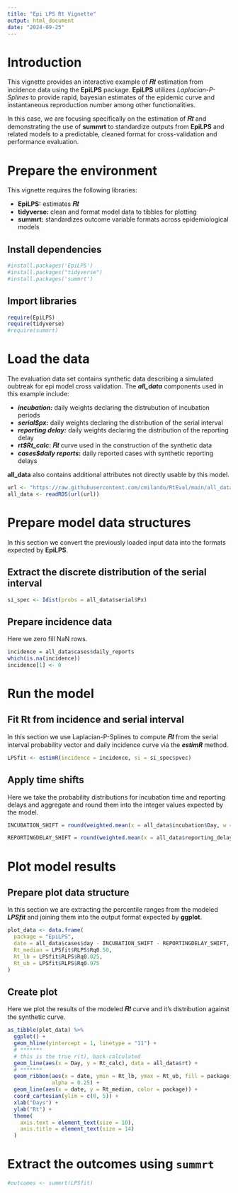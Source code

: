 ```yaml
---
title: "Epi LPS Rt Vignette"
output: html_document
date: "2024-09-25"
---
```


# Introduction

This vignette provides an interactive example of **𝑅𝑡** estimation from incidence data using the **EpiLPS** package. **EpiLPS** utilizes *Laplacian-P-Splines* to provide rapid, bayesian estimates of the epidemic curve and instantaneous reproduction number among other functionalities.

In this case, we are focusing specifically on the estimation of **𝑅𝑡** and demonstrating the use of **summrt** to standardize outputs from **EpiLPS** and related models to a predictable, cleaned format for cross-validation and performance evaluation.

# Prepare the environment

This vignette requires the following libraries:

-   **EpiLPS:** estimates **𝑅𝑡**
-   **tidyverse:** clean and format model data to tibbles for plotting
-   **summrt:** standardizes outcome variable formats across epidemiological models

## Install dependencies

```r
#install.packages('EpiLPS')
#install.packages("tidyverse")
#install.packages('summrt')
```

## Import libraries

```r
require(EpiLPS)
require(tidyverse)
#require(summrt)
```

# Load the data

The evaluation data set contains synthetic data describing a simulated oubtreak for epi model cross validation. The ***all_data*** components used in this example include:

-   ***incubation:*** daily weights declaring the distrubution of incubation periods
-   ***serial\$px:*** daily weights declaring the distribution of the serial interval
-   ***reporting delay:*** daily weights declaring the distribution of the reporting delay
-   **r*t\$Rt_calc*:** **𝑅𝑡** curve used in the construction of the synthetic data
-   ***cases\$daily reports*****:** daily reported cases with synthetic reporting delays

**all_data** also contains additional attributes not directly usable by this model.

```r
url <- "https://raw.githubusercontent.com/cmilando/RtEval/main/all_data.RDS"
all_data <- readRDS(url(url))
```

# Prepare model data structures

In this section we convert the previously loaded input data into the formats expected by **EpiLPS**.

## Extract the discrete distribution of the serial interval

```r
si_spec <- Idist(probs = all_data$serial$Px)
```

## Prepare incidence data

Here we zero fill NaN rows.

```r
incidence = all_data$cases$daily_reports
which(is.na(incidence))
incidence[1] <- 0
```

# Run the model

## Fit Rt from incidence and serial interval

In this section we use Laplacian-P-Splines to compute **𝑅𝑡** from the serial interval probability vector and daily incidence curve via the ***estimR*** method.

```r
LPSfit <- estimR(incidence = incidence, si = si_spec$pvec)
```

## Apply time shifts

Here we take the probability distributions for incubation time and reporting delays and aggregate and round them into the integer values expected by the model.

```r
INCUBATION_SHIFT = round(weighted.mean(x = all_data$incubation$Day, w = all_data$incubation$Px))

REPORTINGDELAY_SHIFT = round(weighted.mean(x = all_data$reporting_delay$Day, w = all_data$reporting_delay$Px))
```

# Plot model results

## Prepare plot data structure

In this section we are extracting the percentile ranges from the modeled ***LPSfit*** and joining them into the output format expected by **ggplot**.

```r
plot_data <- data.frame(
  package = "EpiLPS",
  date = all_data$cases$day - INCUBATION_SHIFT - REPORTINGDELAY_SHIFT,
  Rt_median = LPSfit$RLPS$Rq0.50,
  Rt_lb = LPSfit$RLPS$Rq0.025,
  Rt_ub = LPSfit$RLPS$Rq0.975
)
```

## Create plot

Here we plot the results of the modeled **𝑅𝑡** curve and it's distribution against the synthetic curve.

```r
as_tibble(plot_data) %>%
  ggplot() +
  geom_hline(yintercept = 1, linetype = "11") +
  # *******
  # this is the true r(t), back-calculated
  geom_line(aes(x = Day, y = Rt_calc), data = all_data$rt) +
  # *******
  geom_ribbon(aes(x = date, ymin = Rt_lb, ymax = Rt_ub, fill = package),
              alpha = 0.25) +
  geom_line(aes(x = date, y = Rt_median, color = package)) +
  coord_cartesian(ylim = c(0, 5)) +
  xlab("Days") +
  ylab("Rt") +
  theme(
    axis.text = element_text(size = 10),
    axis.title = element_text(size = 14)
  )
```

# Extract the outcomes using `summrt`

```r
#outcomes <- summrt(LPSfit)
```
